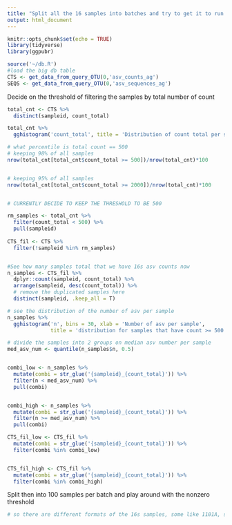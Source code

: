 ```yaml
---
title: "Split all the 16 samples into batches and try to get it to run on the cluster"
output: html_document
---
```


```r
knitr::opts_chunk$set(echo = TRUE)
library(tidyverse)
library(ggpubr)
```

```r
source('~/db.R')
#load the big db table
CTS <- get_data_from_query_OTU(0,'asv_counts_ag')
SEQS <- get_data_from_query_OTU(0,'asv_sequences_ag')
```
 


Decide on the threshold of filtering the samples by total number of count

```r
total_cnt <- CTS %>% 
  distinct(sampleid, count_total)

total_cnt %>% 
  gghistogram('count_total', title = 'Distribution of count total per sample')

# what percentile is total count == 500
# keeping 98% of all samples
nrow(total_cnt[total_cnt$count_total >= 500])/nrow(total_cnt)*100


# keeping 95% of all samples
nrow(total_cnt[total_cnt$count_total >= 2000])/nrow(total_cnt)*100


# CURRENTLY DECIDE TO KEEP THE THRESHOLD TO BE 500
```

```r
rm_samples <- total_cnt %>% 
  filter(count_total < 500) %>% 
  pull(sampleid) 
  
CTS_fil <- CTS %>% 
  filter(!sampleid %in% rm_samples)


#See how many samples total that we have 16s asv counts now
n_samples <- CTS_fil %>% 
  dplyr::count(sampleid, count_total) %>% 
  arrange(sampleid, desc(count_total)) %>% 
  # remove the duplicated samples here
  distinct(sampleid, .keep_all = T)
```

```r
# see the distribution of the number of asv per sample
n_samples %>% 
  gghistogram('n', bins = 30, xlab = 'Number of asv per sample',
              title = 'distribution for samples that have count >= 500')

# divide the samples into 2 groups on median asv number per sample
med_asv_num <- quantile(n_samples$n, 0.5)


combi_low <- n_samples %>% 
  mutate(combi = str_glue('{sampleid}_{count_total}')) %>% 
  filter(n < med_asv_num) %>% 
  pull(combi)


combi_high <- n_samples %>% 
  mutate(combi = str_glue('{sampleid}_{count_total}')) %>% 
  filter(n >= med_asv_num) %>% 
  pull(combi)

CTS_fil_low <- CTS_fil %>% 
  mutate(combi = str_glue('{sampleid}_{count_total}')) %>% 
  filter(combi %in% combi_low)


CTS_fil_high <- CTS_fil %>% 
  mutate(combi = str_glue('{sampleid}_{count_total}')) %>% 
  filter(combi %in% combi_high)
```
 
Split then into 100 samples per batch and play around with the nonzero threshold

```r
# so there are different formats of the 16s samples, some like 1101A, some like 12.tp.16

```

